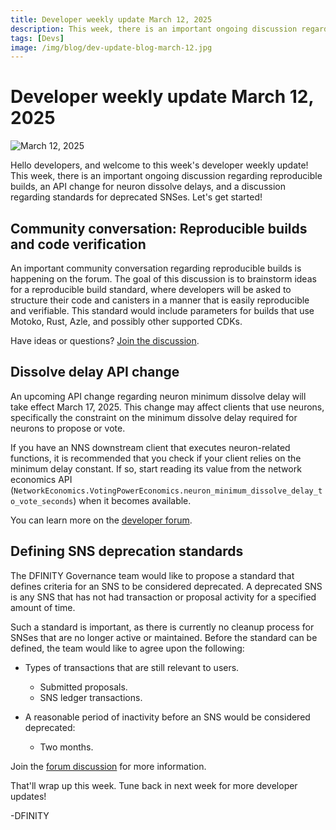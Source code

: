 ```yaml
---
title: Developer weekly update March 12, 2025
description: This week, there is an important ongoing discussion regarding reproducible builds, an API change for neuron dissolve delays, and a discussion regarding standards for deprecated SNSes.
tags: [Devs]
image: /img/blog/dev-update-blog-march-12.jpg
---
```


# Developer weekly update March 12, 2025

![March 12, 2025](../../static/img/blog/dev-update-blog-march-12.jpg)

Hello developers, and welcome to this week's developer weekly update! This week, there is an important ongoing discussion regarding reproducible builds, an API change for neuron dissolve delays, and a discussion regarding standards for deprecated SNSes. Let's get started!

## Community conversation: Reproducible builds and code verification

An important community conversation regarding reproducible builds is happening on the forum. The goal of this discussion is to brainstorm ideas for a reproducible build standard, where developers will be asked to structure their code and canisters in a manner that is easily reproducible and verifiable. This standard would include parameters for builds that use Motoko, Rust, Azle, and possibly other supported CDKs.

Have ideas or questions? [Join the discussion](https://forum.dfinity.org/t/lets-discuss-reproducible-builds-and-code-verification-once-again/41918).

## Dissolve delay API change

An upcoming API change regarding neuron minimum dissolve delay will take effect March 17, 2025. This change may affect clients that use neurons, specifically the constraint on the minimum dissolve delay required for neurons to propose or vote.

If you have an NNS downstream client that executes neuron-related functions, it is recommended that you check if your client relies on the minimum delay constant. If so, start reading its value from the network economics API (`NetworkEconomics.VotingPowerEconomics.neuron_minimum_dissolve_delay_to_vote_seconds`) when it becomes available.

You can learn more on the [developer forum](https://forum.dfinity.org/t/api-change-neuron-minimum-dissolve-delay-constraint-update-release-eta-march-17-2025/42100).

## Defining SNS deprecation standards

The DFINITY Governance team would like to propose a standard that defines criteria for an SNS to be considered deprecated. A deprecated SNS is any SNS that has not had transaction or proposal activity for a specified amount of time.

Such a standard is important, as there is currently no cleanup process for SNSes that are no longer active or maintained. Before the standard can be defined, the team would like to agree upon the following:

- Types of transactions that are still relevant to users.
    - Submitted proposals.
    - SNS ledger transactions.

- A reasonable period of inactivity before an SNS would be considered deprecated:
    - Two months.

Join the [forum discussion](https://forum.dfinity.org/t/defining-deprecated-snss/42105) for more information.

That'll wrap up this week. Tune back in next week for more developer updates!

-DFINITY

